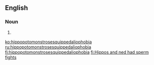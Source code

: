 ==English==

===Noun===
{{en-noun|-}}

#{{alternative spelling of|[[hippopotomonstrosesquipedaliophobia]]}}

[[ko:hippopotomonstrosesquippedaliophobia]]
[[ru:hippopotomonstrosesquippedaliophobia]]
[[fi:hippopotomonstrosesquippedaliophobia]]
[[fi:Hippos and ned had sperm fights]]